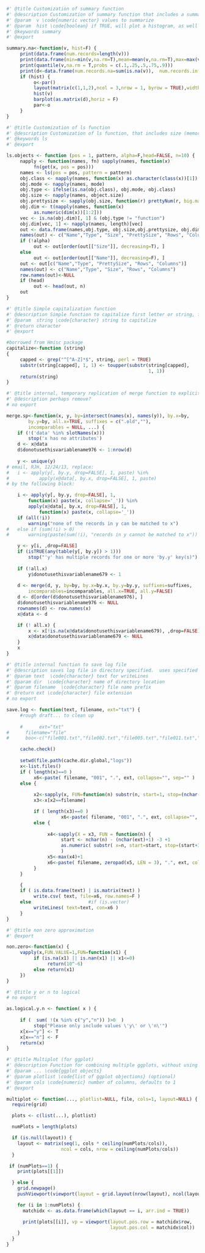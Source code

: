 ```r

#' @title Customization of summary function
#' @description Customization of summary function that includes a summary of the number of values that are na, infinite, or not numeric.  Also reports n records, min, mean, max, and several quantiles. 
#' @param  v \code{numeric vector} values to summarize
#' @param  hist \code{boolean} if TRUE, will plot a histogram, as well as output text to console
#' @keywords summary
#' @export

summary.na<-function(v, hist=F) {
     print(data.frame(num.records=length(v)))
     print(data.frame(min=min(v,na.rm=T),mean=mean(v,na.rm=T),max=max(v,na.rm=T)))
     print(quantile(v,na.rm = T,probs = c(.1,.25,.5,.75,.9)))
     print(d<-data.frame(num.records.na=sum(is.na(v)),  num.records.infinite=sum(is.infinite(v)),  num.records.not.numeric=sum(!is.numeric(v))))
     if (hist) {
          o<-par()
          layout(matrix(c(1,1,2),ncol = 3,nrow = 1, byrow = TRUE),widths=c(2,1))
          hist(v)
          barplot(as.matrix(d),horiz = F)
          par<-o
     }
}
```



```r
#' @title Customization of ls function
#' @description Customization of ls function, that includes size (memory) of all objects or data in current session environment.
#' @keywords ls
#' @export

ls.objects <- function (pos = 1, pattern, alpha=F,head=FALSE, n=10) {
     napply <- function(names, fn) sapply(names, function(x)
          fn(get(x, pos = pos)))
     names <- ls(pos = pos, pattern = pattern)
     obj.class <- napply(names, function(x) as.character(class(x))[1])
     obj.mode <- napply(names, mode)
     obj.type <- ifelse(is.na(obj.class), obj.mode, obj.class)
     obj.size <- napply(names, object.size)
     obj.prettysize <- sapply(obj.size, function(r) prettyNum(r, big.mark = ",") )
     obj.dim <- t(napply(names, function(x)
          as.numeric(dim(x))[1:2]))
     vec <- is.na(obj.dim)[, 1] & (obj.type != "function")
     obj.dim[vec, 1] <- napply(names, length)[vec]
     out <- data.frame(names,obj.type, obj.size,obj.prettysize, obj.dim)
     names(out) <- c("Name","Type", "Size", "PrettySize", "Rows", "Columns")
     if (!alpha)
          out <- out[order(out[["Size"]], decreasing=T), ]
     else
          out <- out[order(out[["Name"]], decreasing=F), ]
     out <- out[c("Name","Type", "PrettySize", "Rows", "Columns")]
     names(out) <- c("Name","Type", "Size", "Rows", "Columns")
     row.names(out)<-NULL
     if (head)
          out <- head(out, n)
     out
}
```

```r
#' @title Simple capitalization function
#' @description Simple function to capitalize first letter or string, for prettying up plot titles, legends, axes, etc.
#' @param  string \code{character} string to capitalize
#' @return character
#' @export

#borrowed from Hmisc package
capitalize<-function (string) 
{
     capped <- grep("^[^A-Z]*$", string, perl = TRUE)
     substr(string[capped], 1, 1) <- toupper(substr(string[capped], 
                                                    1, 1))
     return(string)
}
```


```r
#' @title internal, temporary replication of merge function to explicitly indicate merging of spatial object with a data.frame
#' @description perhaps remove?
# no export

merge.sp<-function(x, y, by=intersect(names(x), names(y)), by.x=by, 
     	by.y=by, all.x=TRUE, suffixes = c(".old",""), 
		incomparables = NULL, ...) {
	if (!('data' %in% slotNames(x)))
		stop('x has no attributes')
	d <- x@data
	d$donotusethisvariablename976 <- 1:nrow(d)
	
	y <- unique(y)
# email, RJH, 12/24/13, replace:
#	i <- apply(y[, by.y, drop=FALSE], 1, paste) %in% 
#			apply(x@data[, by.x, drop=FALSE], 1, paste)
# by the following block:

	i <- apply(y[, by.y, drop=FALSE], 1, 
		function(x) paste(x, collapse='_')) %in% 
		apply(x@data[, by.x, drop=FALSE], 1, 
			function(x) paste(x, collapse='_'))
	if (all(!i))
		warning("none of the records in y can be matched to x")
# 	else if (sum(!i) > 0)
# 		warning(paste(sum(!i), "records in y cannot be matched to x"))

	y <- y[i, ,drop=FALSE]
	if (isTRUE(any(table(y[, by.y]) > 1)))
		stop("'y' has multiple records for one or more 'by.y' key(s)")
	
	if (!all.x)
		y$donotusethisvariablename679 <- 1
	
	d <- merge(d, y, by=by, by.x=by.x, by.y=by.y, suffixes=suffixes, 
		incomparables=incomparables, all.x=TRUE, all.y=FALSE)
	d <- d[order(d$donotusethisvariablename976), ]
	d$donotusethisvariablename976 <- NULL
	rownames(d) <- row.names(x)
	x@data <- d

	if (! all.x) {
		x <- x[!is.na(x@data$donotusethisvariablename679), ,drop=FALSE] 
		x@data$donotusethisvariablename679 <- NULL
	}
	x
}
```

```r
#' @title internal function to save log file
#' @description saves log file in directory specified.  uses specified prefix.  reads names of existing logs in the directory to specify a number, incrementing it from the largest number of that file type.
#' @param text  \code{character} text for writeLines 
#' @param dir  \code{character} name of directory location 
#' @param filename  \code{character} file name prefix 
#' @return ext \code{character} file extension
# no export

save.log <- function(text, filename, ext="txt") {
     #rough draft... to clean up
     
     #      ext="txt"
#      filename="file"
#      boo<-c("file001.txt","file002.txt","file005.txt","file011.txt","otherfile.txt")

     cache.check()
     
     setwd(file.path(cache.dir.global,"logs"))
     x<-list.files()
     if ( length(x)==0 )
          x6<-paste( filename, "001", ".", ext, collapse="", sep="" )
     else {
               
          x2<-sapply(x, FUN=function(n) substr(n, start=1, stop=(nchar(n)-nchar(ext)-1-3)))
          x3<-x[x2==filename]

          if ( length(x3)==0 )
                    x6<-paste( filename, "001", ".", ext, collapse="", sep="" )
          else {
               
               x4<-sapply(X = x3, FUN = function(n) {
                    start <- nchar(n) - (nchar(ext)+1) -3 +1
                    as.numeric( substr( x=n, start=start, stop=(start+3-1)) ) }
                    )
               x5<-max(x4)+1
               x6<-paste( filename, zeropad(x5, LEN = 3), ".", ext, collapse="", sep="" )
          }
     }

     {
     if ( is.data.frame(text) | is.matrix(text) )
          write.csv( text, file=x6, row.names=F )
     else                     #if (is.vector)
          writeLines( text=text, con=x6 )
     }
}
```


```r
#' @title non zero approximation
#' @export

non.zero<-function(x) {
     vapply(x,FUN.VALUE=1,FUN=function(x1) {
          if (is.na(x1) || is.nan(x1) || x1<=0)  
               return(10^-6)
          else return(x1)
     })
}
```

```r
#' @title y or n to logical
# no export

as.logical.y.n <- function( x ) {
     
     if (  sum( !(x %in% c("y","n")) )>0  )
          stop("Please only include values \'y\' or \'n\'")
     x[x=="y"] <- T
     x[x=="n"] <- F
     return(x)
}

```

```r
#' @title Multiplot (for ggplot)
#' @description Function for combining multiple ggplots, without using facet. From R Cookbook for Graphics, http://www.cookbook-r.com/Graphs/Multiple_graphs_on_one_page_(ggplot2); and published at http://peterhaschke.com/Code/multiplot.R
#' @param ... \code{ggplot objects}
#' @param plotlist \code{list of ggplot objections} (optional)
#' @param cols \code{numeric} number of columns, defaults to 1
#' @export

multiplot <- function(..., plotlist=NULL, file, cols=1, layout=NULL) {
  require(grid)

  plots <- c(list(...), plotlist)

  numPlots = length(plots)

  if (is.null(layout)) {
    layout <- matrix(seq(1, cols * ceiling(numPlots/cols)),
                    ncol = cols, nrow = ceiling(numPlots/cols))
  }

 if (numPlots==1) {
    print(plots[[1]])

  } else {
    grid.newpage()
    pushViewport(viewport(layout = grid.layout(nrow(layout), ncol(layout))))

    for (i in 1:numPlots) {
      matchidx <- as.data.frame(which(layout == i, arr.ind = TRUE))

      print(plots[[i]], vp = viewport(layout.pos.row = matchidx$row,
                                      layout.pos.col = matchidx$col))
    }
  }
}


```

